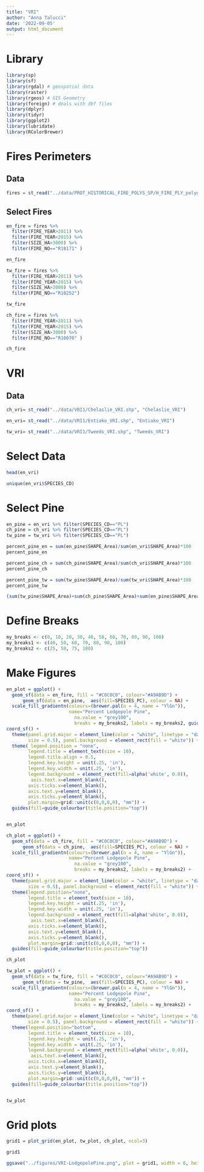 ```yaml
---
title: "VRI"
author: "Anna Talucci"
date: '2022-09-05'
output: html_document
---
```


# Library
```r
library(sp)
library(sf)
library(rgdal) # geospatial data
library(raster)
library(rgeos) # GIS Geometry
library(foreign) # deals with dbf files
library(dplyr)
library(tidyr)
library(ggplot2)
library(lubridate)
library(RColorBrewer)
```




# Fires Perimeters

## Data
```r
fires = st_read("../data/PROT_HISTORICAL_FIRE_POLYS_SP/H_FIRE_PLY_polygon.shp", "H_FIRE_PLY_polygon") 
```

## Select Fires
```r
en_fire = fires %>%
  filter(FIRE_YEAR>2011) %>%
  filter(FIRE_YEAR<2015) %>%
  filter(SIZE_HA>3000) %>%
  filter(FIRE_NO=="R10171" )

en_fire
```

```r
tw_fire = fires %>%
  filter(FIRE_YEAR>2011) %>%
  filter(FIRE_YEAR<2015) %>%
  filter(SIZE_HA>3000) %>%
  filter(FIRE_NO=="R10252")

tw_fire
```

```r
ch_fire = fires %>%
  filter(FIRE_YEAR>2011) %>%
  filter(FIRE_YEAR<2015) %>%
  filter(SIZE_HA>3000) %>%
  filter(FIRE_NO=="R10070" )

ch_fire
```
# VRI

## Data
```r
ch_vri= st_read("../data/VRI1/Chelaslie_VRI.shp", "Chelaslie_VRI") 
```

```r
en_vri= st_read("../data/VRI1/Entiako_VRI.shp", "Entiako_VRI") 
```

```r
tw_vri= st_read("../data/VRI1/Tweeds_VRI.shp", "Tweeds_VRI") 
```

# Select Data

```r
head(en_vri)
```

```r
unique(en_vri$SPECIES_CD)
```
# Select Pine
```r
en_pine = en_vri %>% filter(SPECIES_CD=="PL")
ch_pine = ch_vri %>% filter(SPECIES_CD=="PL")
tw_pine = tw_vri %>% filter(SPECIES_CD=="PL")
```

```r

percent_pine_en = sum(en_pine$SHAPE_Area)/sum(en_vri$SHAPE_Area)*100
percent_pine_en

percent_pine_ch = sum(ch_pine$SHAPE_Area)/sum(ch_vri$SHAPE_Area)*100
percent_pine_ch

percent_pine_tw = sum(tw_pine$SHAPE_Area)/sum(tw_vri$SHAPE_Area)*100
percent_pine_tw
```

```r
(sum(tw_pine$SHAPE_Area)+sum(ch_pine$SHAPE_Area)+sum(en_pine$SHAPE_Area))/(sum(tw_vri$SHAPE_Area)+sum(ch_vri$SHAPE_Area)+sum(en_vri$SHAPE_Area))*100
```
# Define Breaks
```r
my_breaks <- c(0, 10, 20, 30, 40, 50, 60, 70, 80, 90, 100)
my_breaks1 <- c(40, 50, 60, 70, 80, 90, 100)
my_breaks2 <- c(25, 50, 75, 100)
```

# Make Figures
```r
en_plot = ggplot() +
  geom_sf(data = en_fire, fill = "#C0C0C0", colour="#A9AB9D") +
      geom_sf(data = en_pine,  aes(fill=SPECIES_PC), colour = NA) +
  scale_fill_gradientn(colours=(brewer.pal(n = 4, name = "YlGn")),
                       name="Percent Lodgepole Pine",
                         na.value = "grey100", 
                         breaks = my_breaks2, labels = my_breaks2, guides(fill = guide_legend(title.position = 'top'))) +
coord_sf() +
  theme(panel.grid.major = element_line(color = "white", linetype = "dashed", 
        size = 0.5), panel.background = element_rect(fill = "white")) +
  theme( legend.position = "none", 
        legend.title = element_text(size = 10),
        legend.title.align = 0.5,
        legend.key.height = unit(.25, 'in'), 
        legend.key.width = unit(.25, 'in'),
        legend.background = element_rect(fill=alpha('white', 0.0)),
         axis.text.x=element_blank(),
        axis.ticks.x=element_blank(), 
        axis.text.y=element_blank(), 
        axis.ticks.y=element_blank(), 
        plot.margin=grid::unit(c(0,0,0,0), "mm")) +
  guides(fill=guide_colourbar(title.position="top"))


en_plot
```


```r
ch_plot = ggplot() +
  geom_sf(data = ch_fire, fill = "#C0C0C0", colour="#A9AB9D") +
      geom_sf(data = ch_pine,  aes(fill=SPECIES_PC), colour = NA) +
  scale_fill_gradientn(colours=(brewer.pal(n = 4, name = "YlGn")),
                       name="Percent Lodgepole Pine",
                         na.value = "grey100", 
                         breaks = my_breaks2, labels = my_breaks2) +
coord_sf() +
  theme(panel.grid.major = element_line(color = "white", linetype = "dashed", 
        size = 0.5), panel.background = element_rect(fill = "white")) +
  theme(legend.position="none", 
        legend.title = element_text(size = 10),
        legend.key.height = unit(.25, 'in'), 
        legend.key.width = unit(.25, 'in'),
        legend.background = element_rect(fill=alpha('white', 0.0)),
         axis.text.x=element_blank(),
        axis.ticks.x=element_blank(), 
        axis.text.y=element_blank(), 
        axis.ticks.y=element_blank(), 
        plot.margin=grid::unit(c(0,0,0,0), "mm")) +
  guides(fill=guide_colourbar(title.position="top"))

ch_plot
```

```r
tw_plot = ggplot() +
  geom_sf(data = tw_fire, fill = "#C0C0C0", colour="#A9AB9D") +
      geom_sf(data = tw_pine,  aes(fill=SPECIES_PC), colour = NA) +
  scale_fill_gradientn(colours=(brewer.pal(n = 4, name = "YlGn")),
                       name="Percent Lodgepole Pine",
                         na.value = "grey100", 
                         breaks = my_breaks2, labels = my_breaks2) +
coord_sf() +
  theme(panel.grid.major = element_line(color = "white", linetype = "dashed", 
        size = 0.5), panel.background = element_rect(fill = "white")) +
  theme(legend.position="bottom", 
        legend.title = element_text(size = 10),
        legend.key.height = unit(.25, 'in'), 
        legend.key.width = unit(.25, 'in'),
        legend.background = element_rect(fill=alpha('white', 0.0)),
         axis.text.x=element_blank(),
        axis.ticks.x=element_blank(), 
        axis.text.y=element_blank(), 
        axis.ticks.y=element_blank(), 
        plot.margin=grid::unit(c(0,0,0,0), "mm")) +
  guides(fill=guide_colourbar(title.position="top"))


tw_plot
```

# Grid plots

```r

grid1 = plot_grid(en_plot, tw_plot, ch_plot, ncol=3) 

grid1

```


```r
ggsave("../figures/VRI-LodgepolePine.png", plot = grid1, width = 6, height = 3, units = c("in"),dpi = 600, bg = "white")
```